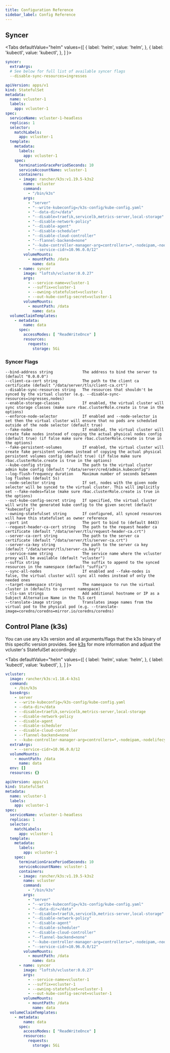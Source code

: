 ```yaml
---
title: Configuration Reference
sidebar_label: Config Reference
---
```




## Syncer


<Tabs
  defaultValue="helm"
  values={[
    { label: 'helm', value: 'helm', },
    { label: 'kubectl', value: 'kubectl', },
  ]
}>
<TabItem value="helm">

```yaml
syncer:
  extraArgs:
  # See below for full list of available syncer flags
  --disable-sync-resources=ingresses
```

</TabItem>
<TabItem value="kubectl">

```yaml {40-49}
apiVersion: apps/v1
kind: StatefulSet
metadata:
  name: vcluster-1
  labels:
    app: vcluster-1
spec:
  serviceName: vcluster-1-headless
  replicas: 1
  selector:
    matchLabels:
      app: vcluster-1
  template:
    metadata:
      labels:
        app: vcluster-1
    spec:
      terminationGracePeriodSeconds: 10
      serviceAccountName: vcluster-1
      containers:
      - image: rancher/k3s:v1.19.5-k3s2
        name: vcluster
        command:
          - "/bin/k3s"
        args:
          - "server"
          - "--write-kubeconfig=/k3s-config/kube-config.yaml"
          - "--data-dir=/data"
          - "--disable=traefik,servicelb,metrics-server,local-storage"
          - "--disable-network-policy"
          - "--disable-agent"
          - "--disable-scheduler"
          - "--disable-cloud-controller"
          - "--flannel-backend=none"
          - "--kube-controller-manager-arg=controllers=*,-nodeipam,-nodelifecycle,-persistentvolume-binder,-attachdetach,-persistentvolume-expander,-cloud-node-lifecycle"  
          - "--service-cidr=10.96.0.0/12"
        volumeMounts:
          - mountPath: /data
            name: data
      - name: syncer
        image: "loftsh/vcluster:0.0.27"
        args:
          - --service-name=vcluster-1
          - --suffix=vcluster-1
          - --owning-statefulset=vcluster-1
          - --out-kube-config-secret=vcluster-1
        volumeMounts:
          - mountPath: /data
            name: data
  volumeClaimTemplates:
    - metadata:
        name: data
      spec:
        accessModes: [ "ReadWriteOnce" ]
        resources:
          requests:
            storage: 5Gi
```

</TabItem>
</Tabs>

### Syncer Flags

```
--bind-address string             The address to bind the server to (default "0.0.0.0")
--client-ca-cert string           The path to the client ca certificate (default "/data/server/tls/client-ca.crt")
--disable-sync-resources string   The resources that shouldn't be synced by the virtual cluster (e.g. --disable-sync-resources=ingresses,nodes)
--enable-storage-classes          If enabled, the virtual cluster will sync storage classes (make sure rbac.clusterRole.create is true in the options)
--enforce-node-selector           If enabled and --node-selector is set then the virtual cluster will ensure that no pods are scheduled outside of the node selector (default true)
--fake-nodes                      If enabled, the virtual cluster will create fake nodes instead of copying the actual physical nodes config (default true) (if false make sure rbac.clusterRole.create is true in the options)
--fake-persistent-volumes         If enabled, the virtual cluster will create fake persistent volumes instead of copying the actual physical persistent volumes config (default true) (if false make sure rbac.clusterRole.create is true in the options)
--kube-config string              The path to the virtual cluster admin kube config (default "/data/server/cred/admin.kubeconfig")
--log-flush-frequency duration    Maximum number of seconds between log flushes (default 5s)
--node-selector string            If set, nodes with the given node selector will be synced to the virtual cluster. This will implicitly set --fake-nodes=false (make sure rbac.clusterRole.create is true in the options)
--out-kube-config-secret string   If specified, the virtual cluster will write the generated kube config to the given secret (default "kubeconfig")
--owning-statefulset string       If configured, all synced resources will have this statefulset as owner reference
--port int                        The port to bind to (default 8443)
--request-header-ca-cert string   The path to the request header ca certificate (default "/data/server/tls/request-header-ca.crt")
--server-ca-cert string           The path to the server ca certificate (default "/data/server/tls/server-ca.crt")
--server-ca-key string            The path to the server ca key (default "/data/server/tls/server-ca.key")
--service-name string             The service name where the vcluster proxy will be available (default "vcluster")
--suffix string                   The suffix to append to the synced resources in the namespace (default "suffix")
--sync-all-nodes                  If enabled and --fake-nodes is false, the virtual cluster will sync all nodes instead of only the needed ones
--target-namespace string         The namespace to run the virtual cluster in (defaults to current namespace)
--tls-san strings                 Add additional hostname or IP as a Subject Alternative Name in the TLS cert
--translate-image strings         Translates image names from the virtual pod to the physical pod (e.g. --translate-image=coredns/coredns=mirror.io/coredns/coredns)
```

## Control Plane (k3s)
You can use any k3s version and all arguments/flags that the k3s binary of this specific version provides. See [k3s](https://k3s.io/) for more information and adjust the vcluster's StatefulSet accordingly:

<Tabs
  defaultValue="helm"
  values={[
    { label: 'helm', value: 'helm', },
    { label: 'kubectl', value: 'kubectl', },
  ]
}>
<TabItem value="helm">

```yaml
vcluster:
  image: rancher/k3s:v1.18.4-k3s1
  command:
    - /bin/k3s
  baseArgs:
    - server
    - --write-kubeconfig=/k3s-config/kube-config.yaml
    - --data-dir=/data
    - --disable=traefik,servicelb,metrics-server,local-storage
    - --disable-network-policy
    - --disable-agent
    - --disable-scheduler
    - --disable-cloud-controller
    - --flannel-backend=none
    - --kube-controller-manager-arg=controllers=*,-nodeipam,-nodelifecycle,-persistentvolume-binder,-attachdetach,-persistentvolume-expander,-cloud-node-lifecycle
  extraArgs:
    - --service-cidr=10.96.0.0/12 
  volumeMounts:
    - mountPath: /data
      name: data
  env: []
  resources: {}
```

</TabItem>
<TabItem value="kubectl">

```yaml {21-39}
apiVersion: apps/v1
kind: StatefulSet
metadata:
  name: vcluster-1
  labels:
    app: vcluster-1
spec:
  serviceName: vcluster-1-headless
  replicas: 1
  selector:
    matchLabels:
      app: vcluster-1
  template:
    metadata:
      labels:
        app: vcluster-1
    spec:
      terminationGracePeriodSeconds: 10
      serviceAccountName: vcluster-1
      containers:
      - image: rancher/k3s:v1.19.5-k3s2
        name: vcluster
        command:
          - "/bin/k3s"
        args:
          - "server"
          - "--write-kubeconfig=/k3s-config/kube-config.yaml"
          - "--data-dir=/data"
          - "--disable=traefik,servicelb,metrics-server,local-storage"
          - "--disable-network-policy"
          - "--disable-agent"
          - "--disable-scheduler"
          - "--disable-cloud-controller"
          - "--flannel-backend=none"
          - "--kube-controller-manager-arg=controllers=*,-nodeipam,-nodelifecycle,-persistentvolume-binder,-attachdetach,-persistentvolume-expander,-cloud-node-lifecycle"  
          - "--service-cidr=10.96.0.0/12"
        volumeMounts:
          - mountPath: /data
            name: data
      - name: syncer
        image: "loftsh/vcluster:0.0.27"
        args:
          - --service-name=vcluster-1
          - --suffix=vcluster-1
          - --owning-statefulset=vcluster-1
          - --out-kube-config-secret=vcluster-1
        volumeMounts:
          - mountPath: /data
            name: data
  volumeClaimTemplates:
    - metadata:
        name: data
      spec:
        accessModes: [ "ReadWriteOnce" ]
        resources:
          requests:
            storage: 5Gi
```

</TabItem>
</Tabs>